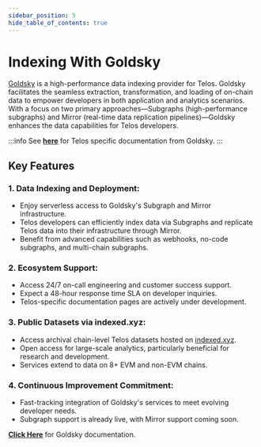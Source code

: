 ---
sidebar_position: 5
hide_table_of_contents: true
---

# Indexing With Goldsky

[Goldsky](https://goldsky.com/) is a high-performance data indexing provider for Telos. Goldsky facilitates the seamless extraction, transformation, and loading of on-chain data to empower developers in both application and analytics scenarios. With a focus on two primary approaches—Subgraphs (high-performance subgraphs) and Mirror (real-time data replication pipelines)—Goldsky enhances the data capabilities for Telos developers.

:::info
See [**here**](https://docs.goldsky.com/chains/telos) for Telos specific documentation from Goldsky.
:::

## Key Features

### 1. Data Indexing and Deployment:

- Enjoy serverless access to Goldsky's Subgraph and Mirror infrastructure.
- Telos developers can efficiently index data via Subgraphs and replicate Telos data into their infrastructure through Mirror.
- Benefit from advanced capabilities such as webhooks, no-code subgraphs, and multi-chain subgraphs.

### 2. Ecosystem Support:

- Access 24/7 on-call engineering and customer success support.
- Expect a 48-hour response time SLA on developer inquiries.
- Telos-specific documentation pages are actively under development.

### 3. Public Datasets via indexed.xyz:

- Access archival chain-level Telos datasets hosted on [indexed.xyz](https://www.indexed.xyz/).
- Open access for large-scale analytics, particularly beneficial for research and development.
- Services extend to data on 8+ EVM and non-EVM chains.

### 4. Continuous Improvement Commitment:

- Fast-tracking integration of Goldsky's services to meet evolving developer needs.
- Subgraph support is already live, with Mirror support coming soon.


[**Click Here**](https://docs.goldsky.com/chains/telos) for Goldsky documentation.